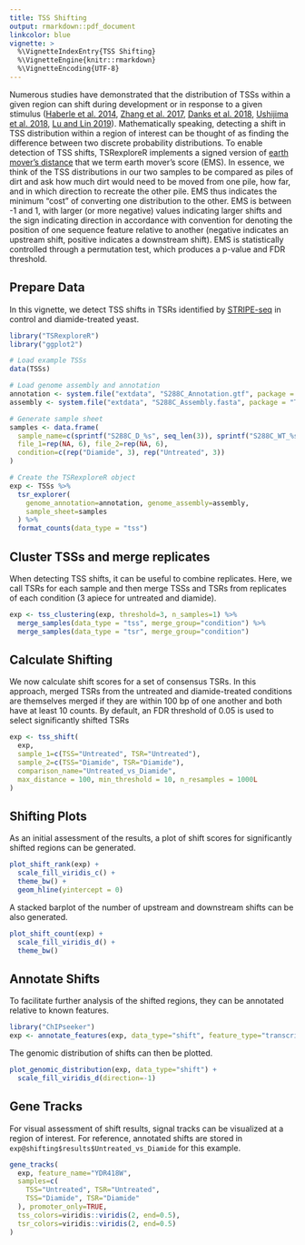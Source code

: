 ```yaml
---
title: TSS Shifting
output: rmarkdown::pdf_document
linkcolor: blue
vignette: >
  %\VignetteIndexEntry{TSS Shifting}
  %\VignetteEngine{knitr::rmarkdown}
  %\VignetteEncoding{UTF-8}
---
```


Numerous studies have demonstrated that the distribution of TSSs within a given region can shift during development or in response to a given stimulus ([Haberle et al. 2014](https://www.nature.com/articles/nature12974), 
[Zhang et al. 2017](https://bmcgenomics.biomedcentral.com/articles/10.1186/s12864-017-3834-z), 
[Danks et al. 2018](https://bmcgenomics.biomedcentral.com/articles/10.1186/s12864-018-4504-5),
[Ushijima et al. 2018](https://www.sciencedirect.com/science/article/pii/S0092867417312400), [Lu and Lin 2019](https://genome.cshlp.org/content/29/7/1198.full)). Mathematically speaking, detecting a shift in TSS distribution within a region of interest can be thought of as finding the difference between two discrete probability distributions. To enable detection of TSS shifts, TSRexploreR implements a signed version of [earth mover's distance](https://en.wikipedia.org/wiki/Earth_mover%27s_distance) that we term earth mover's score (EMS). In essence, we think of the TSS distributions in our two samples to be compared as piles of dirt and ask how much dirt would need to be moved from one pile, how far, and in which direction to recreate the other pile. EMS thus indicates the minimum "cost" of converting one distribution to the other. EMS is between -1 and 1, with larger (or more negative) values indicating larger shifts and the sign indicating direction in accordance with convention for denoting the position of one sequence feature relative to another (negative indicates an upstream shift, positive indicates a downstream shift). EMS is statistically controlled through a permutation test, which produces a p-value and FDR threshold.

## Prepare Data

In this vignette, we detect TSS shifts in TSRs identified by [STRIPE-seq](https://genome.cshlp.org/content/30/6/910.long) in control and diamide-treated yeast. 

```r
library("TSRexploreR")
library("ggplot2")

# Load example TSSs
data(TSSs)

# Load genome assembly and annotation
annotation <- system.file("extdata", "S288C_Annotation.gtf", package = "TSRexploreR")
assembly <- system.file("extdata", "S288C_Assembly.fasta", package = "TSRexploreR")

# Generate sample sheet
samples <- data.frame(
  sample_name=c(sprintf("S288C_D_%s", seq_len(3)), sprintf("S288C_WT_%s", seq_len(3))),
  file_1=rep(NA, 6), file_2=rep(NA, 6),
  condition=c(rep("Diamide", 3), rep("Untreated", 3))
)

# Create the TSRexploreR object
exp <- TSSs %>%
  tsr_explorer(
    genome_annotation=annotation, genome_assembly=assembly,
    sample_sheet=samples
  ) %>%
  format_counts(data_type = "tss")
```

## Cluster TSSs and merge replicates

When detecting TSS shifts, it can be useful to combine replicates. Here, we call TSRs for each sample and then
merge TSSs and TSRs from replicates of each condition (3 apiece for untreated and diamide).

```r
exp <- tss_clustering(exp, threshold=3, n_samples=1) %>%  
  merge_samples(data_type = "tss", merge_group="condition") %>%
  merge_samples(data_type = "tsr", merge_group="condition")
```

## Calculate Shifting

We now calculate shift scores for a set of consensus TSRs. In this approach, merged TSRs from the untreated and
diamide-treated conditions are themselves merged if they are within 100 bp of one another and both have at least
10 counts. By default, an FDR threshold of 0.05 is used to select significantly shifted TSRs

```r
exp <- tss_shift(
  exp,
  sample_1=c(TSS="Untreated", TSR="Untreated"),
  sample_2=c(TSS="Diamide", TSR="Diamide"),
  comparison_name="Untreated_vs_Diamide",
  max_distance = 100, min_threshold = 10, n_resamples = 1000L
)
```

## Shifting Plots

As an initial assessment of the results, a plot of shift scores for significantly shifted regions can be generated.

```r
plot_shift_rank(exp) +
  scale_fill_viridis_c() +
  theme_bw() +
  geom_hline(yintercept = 0)
```

A stacked barplot of the number of upstream and downstream shifts can be also generated.

```r
plot_shift_count(exp) +
  scale_fill_viridis_d() +
  theme_bw()
```

## Annotate Shifts

To facilitate further analysis of the shifted regions, they can be annotated relative to known features.

```r
library("ChIPseeker")
exp <- annotate_features(exp, data_type="shift", feature_type="transcript")
```

The genomic distribution of shifts can then be plotted.

```r
plot_genomic_distribution(exp, data_type="shift") +
  scale_fill_viridis_d(direction=-1)
```

## Gene Tracks

For visual assessment of shift results, signal tracks can be visualized at a region of interest. For reference,
annotated shifts are stored in `exp@shifting$results$Untreated_vs_Diamide` for this example.

```r
gene_tracks(
  exp, feature_name="YDR418W",
  samples=c(
    TSS="Untreated", TSR="Untreated",
    TSS="Diamide", TSR="Diamide"
  ), promoter_only=TRUE,
  tss_colors=viridis::viridis(2, end=0.5),
  tsr_colors=viridis::viridis(2, end=0.5)
)
```
